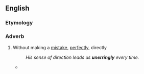 ==English==

===Etymology===
{{suffix|en|unerring|ly}}

===Adverb===
{{en-adv|-}}

# Without making a [[mistake]], [[perfectly]], directly
#: ''His sense of direction leads us '''unerringly''' every time.''
#* {{quote-journal
|lang=en
|date=January 25, 2011
|author=Les Roopanarine
|title=Wigan 1 - 2 Aston Villa
|work=BBC
|url=http://news.bbc.co.uk/sport2/hi/football/eng_prem/9369947.stm
|page=
|passage=It proved the cue for a period of implosion from Wigan, who fell two behind shortly after the hour courtesy of Boyce's costly error, Young firing in '''unerringly''' from the spot.}}